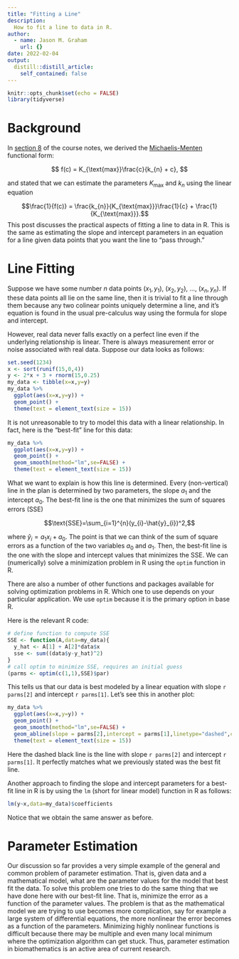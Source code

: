 ```yaml
---
title: "Fitting a Line"
description: 
  How to fit a line to data in R. 
author:
  - name: Jason M. Graham
    url: {}
date: 2022-02-04
output:
  distill::distill_article:
    self_contained: false
---
```



```r
knitr::opts_chunk$set(echo = FALSE)
library(tidyverse)
```

# Background

In [section 8](https://topicsinbiomath.netlify.app/notes008.html) of the course notes, we derived the [Michaelis-Menten](https://topicsinbiomath.netlify.app/notes008.html#michaelis-menten-form-in-the-chemostat-model) functional form:

$$ f(c) = K_{\text{max}}\frac{c}{k_{n} + c}, $$

and stated that we can estimate the parameters $K_{\text{max}}$ and $k_{n}$ using the linear equation

$$\frac{1}{f(c)} = \frac{k_{n}}{K_{\text{max}}}\frac{1}{c} + \frac{1}{K_{\text{max}}}.$$
This post discusses the practical aspects of fitting a line to data in R. This is the same as estimating the slope and intercept parameters in an equation for a line given data points that you want the line to "pass through."


# Line Fitting

Suppose we have some number $n$ data points $(x_{1},y_{1})$, $(x_{2},y_{2})$, $\ldots$, $(x_{n},y_{n})$. If these data points all lie on the same line, then it is trivial to fit a line through them because any two colinear points uniquely determine a line, and it's equation is found in the usual pre-calculus way using the formula for slope and intercept. 

However, real data never falls exactly on a perfect line even if the underlying relationship is linear. There is always measurement error or noise associated with real data. Suppose our data looks as follows:

```r
set.seed(1234)
x <- sort(runif(15,0,4))
y <- 2*x + 3 + rnorm(15,0.25)
my_data <- tibble(x=x,y=y)
my_data %>% 
  ggplot(aes(x=x,y=y)) + 
  geom_point() +  
  theme(text = element_text(size = 15))
```

It is not unreasonable to try to model this data with a linear relationship. In fact, here is the "best-fit" line for this data:

```r
my_data %>% 
  ggplot(aes(x=x,y=y)) + 
  geom_point() +  
  geom_smooth(method="lm",se=FALSE) + 
  theme(text = element_text(size = 15))
```

What we want to explain is how this line is determined. Every (non-vertical) line in the plan is determined by two parameters, the slope $a_{1}$ and the intercept $a_{0}$. The best-fit line is the one that minimizes the sum of squares errors (SSE)

$$\text{SSE}=\sum_{i=1}^{n}(y_{i}-\hat{y}_{i})^2,$$

where $\hat{y}_{i}=a_{1}x_{i}+a_{0}$. The point is that we can think of the sum of square errors as a function of the two variables $a_0$ and $a_1$. Then, the best-fit line is the one with the slope and intercept values that minimizes the SSE. We can (numerically) solve  a minimization problem in R using the `optim` function in R. 

<aside>
There are also a number of other functions and packages available for solving optimization problems in R. Which one to use depends on your particular application. We use `optim` because it is the primary option in base R. 
</aside>

Here is the relevant R code:

```r
# define function to compute SSE
SSE <- function(A,data=my_data){
  y_hat <- A[1] + A[2]*data$x
  sse <- sum((data$y-y_hat)^2) 
}
# call optim to minimize SSE, requires an initial guess
(parms <- optim(c(1,1),SSE)$par)

```

This tells us that our data is best modeled by a linear equation with slope `r parms[2]` and intercept `r parms[1]`. Let's see this in another plot:

```r
my_data %>% 
  ggplot(aes(x=x,y=y)) + 
  geom_point() +  
  geom_smooth(method="lm",se=FALSE) + 
  geom_abline(slope = parms[2],intercept = parms[1],linetype="dashed",color="black",lwd=1) + 
  theme(text = element_text(size = 15))
```

Here the dashed black line is the line with slope `r parms[2]` and intercept `r parms[1]`. It perfectly matches what we previously stated was the best fit line. 

Another approach to finding the slope and intercept parameters for a best-fit line in R is by using the `lm` (short for linear model) function in R as follows:

```r
lm(y~x,data=my_data)$coefficients
```

Notice that we obtain the same answer as before. 

# Parameter Estimation

Our discussion so far provides a very simple example of the general and common problem of parameter estimation. That is, given data and a mathematical model, what are the parameter values for the model that best fit the data. To solve this problem one tries to do the same thing that we have done here with our best-fit line. That is, minimize the error as a function of the parameter values. The problem is that as the mathematical model we are trying to use becomes more complication, say for example a large system of differential equations, the more nonlinear the error becomes as a function of the parameters. Minimizing highly nonlinear functions is difficult because there may be multiple and even many local minimum where the optimization algorithm can get stuck. Thus, parameter estimation in biomathematics is an active area of current research.    

